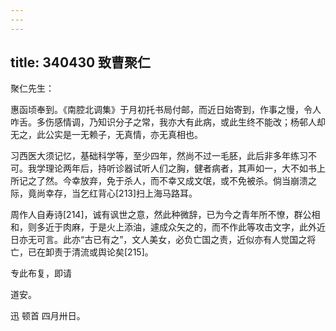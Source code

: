 ```yaml
---
---
---
```

title: 340430 致曹聚仁
---




聚仁先生：

惠函顷奉到。《南腔北调集》于月初托书局付邮，而近日始寄到，作事之慢，令人咋舌。多伤感情调，乃知识分子之常，我亦大有此病，或此生终不能改；杨邨人却无之，此公实是一无赖子，无真情，亦无真相也。

习西医大须记忆，基础科学等，至少四年，然尚不过一毛胚，此后非多年练习不可。我学理论两年后，持听诊器试听人们之胸，健者病者，其声如一，大不如书上所记之了然。今幸放弃，免于杀人，而不幸又成文氓，或不免被杀。倘当崩溃之际，竟尚幸存，当乞红背心[213]扫上海马路耳。

周作人自寿诗[214]，诚有讽世之意，然此种微辞，已为今之青年所不憭，群公相和，则多近于肉麻，于是火上添油，遽成众矢之的，而不作此等攻击文字，此外近日亦无可言。此亦“古已有之”，文人美女，必负亡国之责，近似亦有人觉国之将亡，已在卸责于清流或舆论矣[215]。

专此布复，即请

道安。

迅 顿首 四月卅日。